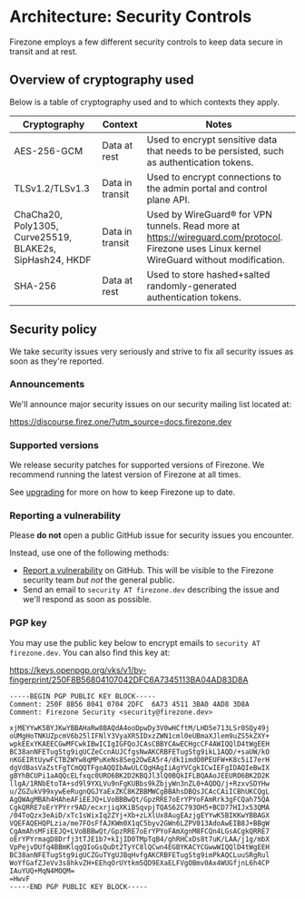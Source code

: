 
# Architecture: Security Controls

Firezone employs a few different security controls to keep data secure in
transit and at rest.

## Overview of cryptography used

Below is a table of cryptography used and to which contexts they apply.

| Cryptography                                             | Context         | Notes                                                                                                                                        |
| -------------------------------------------------------- | --------------- | -------------------------------------------------------------------------------------------------------------------------------------------- |
| AES-256-GCM                                              | Data at rest    | Used to encrypt sensitive data that needs to be persisted, such as authentication tokens.                                                    |
| TLSv1.2/TLSv1.3                                          | Data in transit | Used to encrypt connections to the admin portal and control plane API.                                                                       |
| ChaCha20, Poly1305, Curve25519, BLAKE2s, SipHash24, HKDF | Data in transit | Used by WireGuard® for VPN tunnels. Read more at https://wireguard.com/protocol. Firezone uses Linux kernel WireGuard without modification. |
| SHA-256                                                  | Data at rest    | Used to store hashed+salted randomly-generated authentication tokens.                                                                        |

## Security policy

We take security issues very seriously and strive to fix all security issues as
soon as they're reported.

### Announcements

We'll announce major security issues on our security mailing list located at:

https://discourse.firez.one/?utm_source=docs.firezone.dev

### Supported versions

We release security patches for supported versions of Firezone. We recommend
running the latest version of Firezone at all times.

See [upgrading](/kb/administer/upgrading) for more on how to keep Firezone up to
date.

### Reporting a vulnerability

Please **do not** open a public GitHub issue for security issues you encounter.

Instead, use one of the following methods:

- [Report a vulnerability](https://github.com/firezone/firezone/security/advisories/new)
  on GitHub. This will be visible to the Firezone security team _but not_ the
  general public.
- Send an email to `security AT firezone.dev` describing the issue and we'll
  respond as soon as possible.

### PGP key

You may use the public key below to encrypt emails to
`security AT firezone.dev`. You can also find this key at:

https://keys.openpgp.org/vks/v1/by-fingerprint/250F8B56804107042DFC6A7345113BA04AD83D8A

```
-----BEGIN PGP PUBLIC KEY BLOCK-----
Comment: 250F 8B56 8041 0704 2DFC  6A73 4511 3BA0 4AD8 3D8A
Comment: Firezone Security <security@firezone.dev>

xjMEYYwK5BYJKwYBBAHaRw8BAQdA4ooDpwDy3V0wHCftM/LHD5e713LSr0SQy49j
oUMgHoTNKUZpcmV6b25lIFNlY3VyaXR5IDxzZWN1cml0eUBmaXJlem9uZS5kZXY+
wpkEExYKAEECGwMFCwkIBwICIgIGFQoJCAsCBBYCAwECHgcCF4AWIQQlD4tWgEEH
BC38anNFETugStg9igUCZeCcnAUJCfgsNwAKCRBFETugStg9ikL1AQD/+saUW/kO
nKGEIRtUywFCTB2WYw8qMPuKeNs8Seg2OwEA5r4/dk1imdO0PEUFW+K8c5iI7erH
dgVdBasVaZstFgTCmQQTFgoAQQIbAwULCQgHAgIiAgYVCgkICwIEFgIDAQIeBwIX
gBYhBCUPi1aAQQcELfxqc0URO6BK2D2KBQJl3lQ0BQkIFLBQAAoJEEURO6BK2D2K
llgA/1RNbEtoTA+sd9l9YXLVu9nFgKUBbs9kZbjyWn3nZL0+AQDQ/j+RzxvSDYHw
u/ZGZukV99xywEeRugnQGJYaExZKC8KZBBMWCgBBAhsDBQsJCAcCAiICBhUKCQgL
AgQWAgMBAh4HAheAFiEEJQ+LVoBBBwQt/GpzRRE7oErYPYoFAmRrk3gFCQah75QA
CgkQRRE7oErYPYrr9AD/ecxrjiqXKiBSqvpjTQAS62C793OH5+BCD77HIJx53QMA
/04ToQzx3eAiD/xTc1sWixIq2ZYj+Xb+zLXlUx8AugEAzjgEYYwK5BIKKwYBBAGX
VQEFAQEHQPLzia/me7FOsFfAJKWm0X1qC5byv2GWn6LZPV013AdoAwEIB8J+BBgW
CgAmAhsMFiEEJQ+LVoBBBwQt/GpzRRE7oErYPYoFAmXgnM8FCQn4LGsACgkQRRE7
oErYPYrmagD8Drfj3tTJE1b7+kIjID0TMpTqB4/ghRHCxDs8t7uK/LAA/j1g/mbX
VpPejvDUfq4BBmKlqgQIoGsQuDt2TyYC8lQCwn4EGBYKACYCGwwWIQQlD4tWgEEH
BC38anNFETugStg9igUCZGuTYgUJBqHvfgAKCRBFETugStg9imPkAQCLuuSRgRul
WoYfGafZJeVv3s8hkvZH+EEhqOrUYtkm5QD9EXaELFVgOBmv0Ax4WUGfjnL6h4CP
IAuYUQ+MqN4MOQM=
=HwvF
-----END PGP PUBLIC KEY BLOCK-----
```

<SupportOptions />
